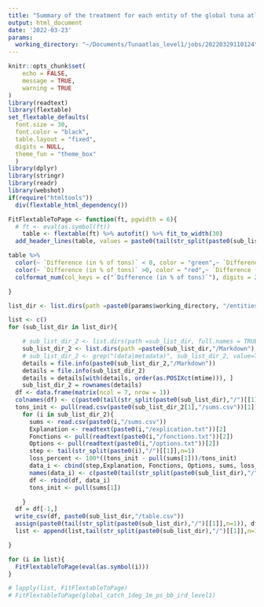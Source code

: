 ```yaml
---
title: "Summary of the treatment for each entity of the global tuna atlas"
output: html_document
date: '2022-03-23'
params: 
  working_directory: "~/Documents/Tunaatlas_level1/jobs/20220329110124"
---
```


```r
knitr::opts_chunk$set(
	echo = FALSE,
	message = TRUE,
	warning = TRUE
)
library(readtext)
library(flextable)
set_flextable_defaults(
  font.size = 30,
  font.color = "black",
  table.layout = "fixed",
  digits = NULL,
  theme_fun = "theme_box"
  )
library(dplyr)
library(stringr)
library(readr)
library(webshot)
if(require("htmltools"))
  div(flextable_html_dependency())
```

```r
FitFlextableToPage <- function(ft, pgwidth = 6){
  # ft <- eval(as.symbol(ft))
    table <- flextable(ft) %>% autofit() %>% fit_to_width(30)
  add_header_lines(table, values = paste0(tail(str_split(paste0(sub_list_dir),"/")[[1]],n=1)), top = TRUE)

table %>% 
  color(~ `Difference (in % of tons)` < 0, color = "green",~ `Difference (in % of tons)`) %>% 
  color(~ `Difference (in % of tons)` >0, color = "red",~ `Difference (in % of tons)`)%>% 
  colformat_num(col_keys = c("`Difference (in % of tons)`"), digits = 2) %>% flextable_to_rmd()

}
```


```r
list_dir <- list.dirs(path =paste0(params$working_directory, "/entities"), full.names = TRUE, recursive = FALSE)

```

```r
list <- c()
for (sub_list_dir in list_dir){

    # sub_list_dir_2 <- list.dirs(path =sub_list_dir, full.names = TRUE, recursive = FALSE)
    sub_list_dir_2 <- list.dirs(path =paste0(sub_list_dir,"/Markdown"), full.names = TRUE, recursive = FALSE)
    # sub_list_dir_2 <- grep("(data|metadata)", sub_list_dir_2, value=TRUE, invert=TRUE)
    details = file.info(paste0(sub_list_dir_2,"/Markdown"))
    details = file.info(sub_list_dir_2)
    details = details[with(details, order(as.POSIXct(mtime))), ]
    sub_list_dir_2 = rownames(details)
  df <- data.frame(matrix(ncol = 7, nrow = 1))
  colnames(df) <- c(paste0(tail(str_split(paste0(sub_list_dir),"/")[[1]],n=1)), "Explanation", "Fonctions", "Options", "Sum in tons", "Sum in number of fish","Difference (in % of tons)")
  tons_init <- pull(read.csv(paste0(sub_list_dir_2[1],"/sums.csv"))[1])
    for (i in sub_list_dir_2){
      sums <- read.csv(paste0(i,"/sums.csv"))
      Explanation <- readtext(paste0(i,"/explication.txt"))[2]
      Fonctions <- pull(readtext(paste0(i,"/fonctions.txt"))[2])
      Options <- pull(readtext(paste0(i,"/options.txt"))[2])
      step <- tail(str_split(paste0(i),"/")[[1]],n=1)
      loss_percent <- 100*((tons_init - pull(sums[1]))/tons_init)
      data_i <- cbind(step,Explanation, Fonctions, Options, sums, loss_percent)
      names(data_i) <- c(paste0(tail(str_split(paste0(sub_list_dir),"/")[[1]],n=1)), "Explanation", "Fonctions", "Options", "Sum in tons", "Sum in number of fish","Difference (in % of tons)")
      df <- rbind(df, data_i)
      tons_init <- pull(sums[1])

    }
  df = df[-1,]
  write_csv(df, paste0(sub_list_dir,"/table.csv"))
  assign(paste0(tail(str_split(paste0(sub_list_dir),"/")[[1]],n=1)), df, envir = .GlobalEnv)
  list <- append(list,tail(str_split(paste0(sub_list_dir),"/")[[1]],n=1))

}
```


```r
for (i in list){
  FitFlextableToPage(eval(as.symbol(i)))
}

# lapply(list, FitFlextableToPage)
# FitFlextableToPage(global_catch_1deg_1m_ps_bb_ird_level1)
```



